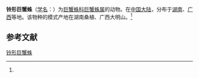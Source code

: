{{Speciesbox
| name = 铃形巨蟹蛛
| status = 
| status_system = 
| image = 
| genus = Heteropoda
| species = campanacea
| authority = (Wang, 1990)<ref name='id14445'>{{cite web| url =http://www.bioinfo.cn/db05/BjdwSpecies.php?action=view&id=14445| title =铃形巨蟹蛛| work =《中国动物物种编目数据库》| publisher =中国科学院微生物研究所| author =中国科学院动物研究所| accessdate =2009-04-28| deadurl =yes| archiveurl =https://web.archive.org/web/20160305030844/http://www.bioinfo.cn/db05/BjdwSpecies.php?action=view&id=14445| archivedate =2016-03-05}}</ref>
}}

'''铃形巨蟹蛛'''（[[学名|学名]]：{{lang|la|''Heteropoda campanacea''}}）为[[巨蟹蛛科|巨蟹蛛科]][[巨蟹蛛属|巨蟹蛛属]]的动物。在[[中国大陆|中国大陆]]，分布于[[湖南|湖南]]、[[广西|广西]]等地。该物种的模式产地在湖南桑植、广西大明山。<ref name='id14445'/>

== 参考文献 ==
{{reflist}}

{{Wikispecies|Heteropoda campanacea}}

[[Category:巨蟹蛛属|铃形巨蟹蛛]]


{{蜘蛛小作品}}